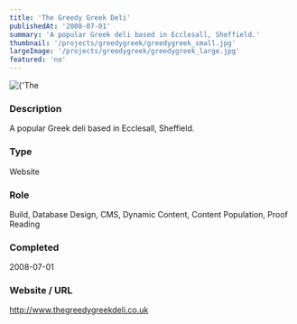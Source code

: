 ```yaml
---
title: 'The Greedy Greek Deli'
publishedAt: '2008-07-01'
summary: 'A popular Greek deli based in Ecclesall, Sheffield.'
thumbnail: '/projects/greedygreek/greedygreek_small.jpg'
largeImage: '/projects/greedygreek/greedygreek_large.jpg'
featured: 'no'
---
```


<div className="relative w-full h-[400px] sm:h-[600px] md:h-[760px] lg:h-[920px]">
  <Image
    alt={'The Greedy Greek Deli'}
    src={'/projects/greedygreek/greedygreek.jpg'}
    sizes="(max-width: 640px) 100%, 100%"
    fill={true}
    priority
    style={{
      objectFit: 'contain'
    }}
  />
</div>

### Description

A popular Greek deli based in Ecclesall, Sheffield.


### Type

Website

### Role

Build, Database Design, CMS, Dynamic Content, Content Population, Proof Reading

### Completed
2008-07-01

### Website / URL
http://www.thegreedygreekdeli.co.uk


